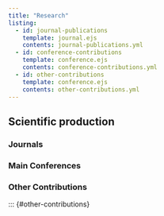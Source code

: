 ```yaml
---
title: "Research"
listing: 
  - id: journal-publications
    template: journal.ejs
    contents: journal-publications.yml
  - id: conference-contributions
    template: conference.ejs
    contents: conference-contributions.yml
  - id: other-contributions
    template: conference.ejs
    contents: other-contributions.yml
---
```



## Scientific production

### Journals

::: {#journal-publications}
:::

### Main Conferences

::: {#conference-contributions}
:::

### Other Contributions

::: {#other-contributions}